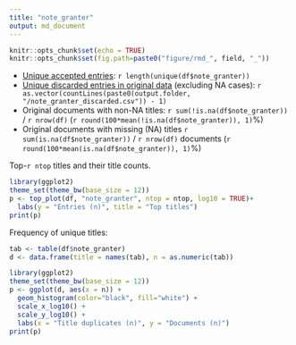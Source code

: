 ```yaml
---
title: "note_granter"
output: md_document
---
```



```r
knitr::opts_chunk$set(echo = TRUE)
knitr::opts_chunk$set(fig.path=paste0("figure/rmd_", field, "_"))
```

* [Unique accepted entries](output.tables/note_granter_accepted.csv): `r length(unique(df$note_granter))`
 * [Unique discarded entries in original data](output.tables/note_granter_discarded.csv) (excluding NA cases): `r as.vector(countLines(paste0(output.folder, "/note_granter_discarded.csv")) - 1)` 
 * Original documents with non-NA titles: `r sum(!is.na(df$note_granter))` / `r nrow(df)` (`r round(100*mean(!is.na(df$note_granter)), 1)`%)
 * Original documents with missing (NA) titles `r sum(is.na(df$note_granter))` / `r nrow(df)` documents (`r round(100*mean(is.na(df$note_granter)), 1)`%) 
 
 Top-`r ntop` titles and their title counts.
 
```r
library(ggplot2)
theme_set(theme_bw(base_size = 12))
p <- top_plot(df, "note_granter", ntop = ntop, log10 = TRUE)+
  labs(y = "Entries (n)", title = "Top titles")
print(p)
``` 

Frequency of unique titles:
  
```r
tab <- table(df$note_granter)
d <- data.frame(title = names(tab), n = as.numeric(tab))

library(ggplot2)
theme_set(theme_bw(base_size = 12))
p <- ggplot(d, aes(x = n)) +
  geom_histogram(color="black", fill="white") +
  scale_x_log10() +
  scale_y_log10() +
  labs(x = "Title duplicates (n)", y = "Documents (n)")
print(p)
```

 
